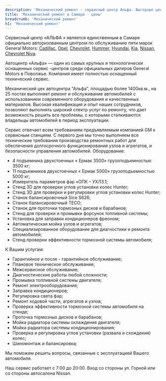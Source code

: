 ```yaml
---
description: 'Механический ремонт - сервисный центр Альфа. Выгодные цены, высокое качество работы, официальный автосервис General Motors в Самаре.'
title: 'Механический ремонт в Самаре - цены'
breadcrumb: 'Механический ремонт'
h1: 'Механический ремонт'
---
```


<p>
	 Сервисный центр «АЛЬФА » является единственным в Самаре официально авторизованным центром по обслуживанию пяти марок General Motors: <a href="/remont/cadillac/">Cadillac</a>, <a href="/remont/opel/">Opel</a>, <a href="/remont/chevrolet/">Chevrolet</a>, <a href="/remont/hummer/">Hummer</a>, <a href="/remont/hyundai/">Hyundai</a>, <a href="/remont/kia/">Kia</a>, <a href="/remont/nissan/">Nissan</a>, <a href="/remont/niva/">Chevrolet Niva</a>.
</p>
<p>
	 Автоцентр «Альфа» — один из самых крупных и технологически оснащенных сервис -центров среди официальных дилеров General Motors в Поволжье. Компания имеет полностью оснащенный технический сервис.
</p>
<p>
	 Механический цех автоцентра "Альфа", площадью более 1400кв.м., на 25 постах выполняет ремонт и обслуживание автомобилей с использованием современного оборудования и качественных материалов. Высокая квалификация и опыт наших сотрудников, позволяют выполнять широкий спектр услуг по ремонту, что дает возможность решить все проблемы, с которыми сталкиваются владельцы автомобилей в период эксплуатации.
</p>
<p>
	 Сервис отвечает всем требованиям предъявляемым компанией GM к сервисным станциям. С первого дня мы точно выполняем все технические требования производства ремонтных работ для обеспечения долгосрочного функционирования узлов и агрегатов, и безопасности управления автомобилей. Оборудование:
</p>
<ul>
	<li>4 подъемника двухстоечных « Ермак 3500» грузоподъемностью 3500 кг;</li>
	<li>11 подъемников двухстоечных « Ермак 5000» грузоподъемностью 5000 кг;</li>
	<li>Измеритель параметров фар «ОПК – УХЛ3.1;</li>
	<li>Стенд 3D для проверки углов установки колес Hunter;</li>
	<li>Стенд 3D для проверки и регулировки углов установки колес Hunter;</li>
	<li>Станок балансировочный Sice S626;</li>
	<li>Станок балансировочный TECO;</li>
	<li>Станок для проточки тормозных дисков и барабанов;</li>
	<li>Стенд для проверки и промывки форсунок топливной системы;</li>
	<li>Установка для заправки кондиционеров фреоном;</li>
	<li>Автоматическая мойка узлов и агрегатов;</li>
	<li>Специализированное оборудование для диагностики и ремонта автомобилей;</li>
	<li>Стенд проверки эффективности тормозной системы автомобиля;</li>
</ul>
<p>
	 К Вашим услугам:
</p>
<ul>
	<li>Гарантийное и после - гарантийное обслуживание;</li>
	<li>Плановое техническое обслуживание;</li>
	<li>Межсервисное обслуживание;</li>
	<li>Диагностические работы любой сложности;</li>
	<li>Промывка топливной системы двигателя;</li>
	<li>Ремонт электрооборудования;</li>
	<li>Заправка кондиционеров;</li>
	<li>Регулировка света фар;</li>
	<li>Ремонт ходовой части, агрегатов и узлов;</li>
	<li>Проверка эффективности тормозной системы автомобиля на стенде;</li>
	<li>Проточка тормозных дисков и барабанов;</li>
	<li>Мойка радиатора системы охлаждения двигателя;</li>
	<li>Мойка радиатора системы кондиционирования;</li>
	<li>Проверка и регулировка углов установки (развала и схождения) колес;</li>
	<li>Шиномонтаж и балансировка;</li>
</ul>
<p>
	Мы поможем решить вопросы, связанные с эксплуатацией Вашего автомобиля.
</p>
<p>
	Наш сервис работает c 7:00 до 20:00. Вход со стороны ул. Горной или со стороны автосалона Nissan.
</p>

<RemontModels />
 